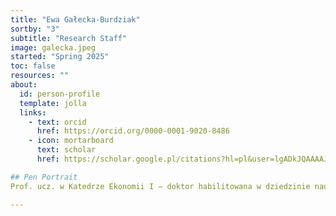 ```yaml
---
title: "Ewa Gałecka-Burdziak"
sortby: "3"
subtitle: "Research Staff"
image: galecka.jpeg
started: "Spring 2025"
toc: false
resources: ""
about:
  id: person-profile
  template: jolla
  links: 
    - text: orcid
      href: https://orcid.org/0000-0001-9020-8486
    - icon: mortarboard
      text: scholar
      href: https://scholar.google.pl/citations?hl=pl&user=lgADkJQAAAAJ

## Pen Portrait
Prof. ucz. w Katedrze Ekonomii I – doktor habilitowana w dziedzinie nauk społecznych w dyscyplinie ekonomia i finanse, profesor uczelni w Szkole Głównej Handlowej w Warszawie, Research Affiliate w Life Course Centre (Australia), oraz Prague University of Economics and Business (Czechy). Kierowniczka projektów badawczych finansowanych przez Narodowe Centrum Nauki, NAWA, CERGE-EI Foundation i OECD. Członkini Rady Naukowej Instytutu Badań Edukacyjnych (IBE). Otrzymała m.in. stypendium START Fundacji na rzecz Nauki Polskiej, stypendium ministra dla wybitnych młodych naukowców, stypendium Dekaban-Liddle Senior Fellowship. Odbyła wyjazdy naukowe i pobyty badawcze m.in. na Universidad de Sevilla, Universidad Pablo de Olavide en Sevilla, Universidad de Huelva, RWI Berlin, University of Glasgow, University of Wollongong. Zajmuje się ekonomią pracy (w szczególności ewaluacją instrumentów pasywnej polityki rynku pracy) oraz ekonomią przestępczości.

---
```


